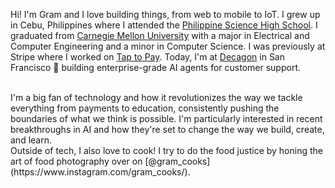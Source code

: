 Hi! I'm Gram and I love building things, from web to mobile to IoT.
I grew up in Cebu, Philippines where I attended the [Philippine Science High School](https://en.wikipedia.org/wiki/Philippine_Science_High_School_System).
I graduated from [Carnegie Mellon University](https://www.cmu.edu/) with a major in Electrical and Computer Engineering and a minor in Computer Science.
I was previously at Stripe where I worked on [Tap to Pay](https://stripe.com/terminal/tap-to-pay).
Today, I'm at [Decagon](https://decagon.ai/) in San Francisco 🌉 building enterprise-grade AI agents for customer support.

<br />
I'm a big fan of technology and how it revolutionizes the way we tackle everything
from payments to education, consistently pushing the boundaries of what we think
is possible. I'm particularly interested in recent breakthroughs in AI and how 
they're set to change the way we build, create, and learn.
<br />
Outside of tech, I also love to cook! I try to do the food justice by honing the
art of food photography over on [@gram_cooks](https://www.instagram.com/gram_cooks/).
